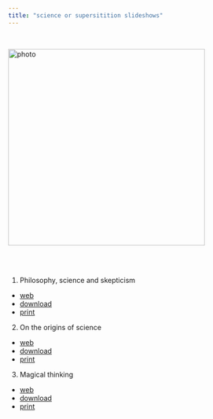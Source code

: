 ```yaml
---
title: "science or supersitition slideshows"
---
```


<br>

![photo](images/g-2.jpg){class="photo" width=400px}\


<br><br>

1. Philosophy, science and skepticism
- [web](https://gwmatthews.github.io/science-slideshows/01-slides.html)
- [download](https://gwmatthews.github.io/science-slideshows/pdf/01-print.pdf)
- [print](https://gwmatthews.github.io/science-slideshows/pdf/01-handout.pdf)
2. On the origins of science
- [web](https://gwmatthews.github.io/science-slideshows/02-slides.html)
- [download](https://gwmatthews.github.io/science-slideshows/pdf/02-print.pdf)
- [print](https://gwmatthews.github.io/science-slideshows/pdf/02-handout.pdf)
3. Magical thinking
- [web](https://gwmatthews.github.io/science-slideshows/03-slides.html)
- [download](https://gwmatthews.github.io/science-slideshows/pdf/03-print.pdf)
- [print](https://gwmatthews.github.io/science-slideshows/pdf/03-handout.pdf)